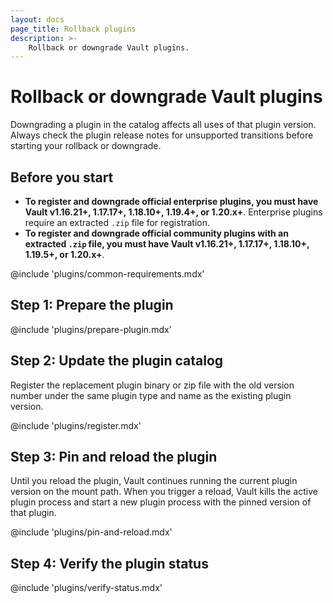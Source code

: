 ```yaml
---
layout: docs
page_title: Rollback plugins
description: >-
    Rollback or downgrade Vault plugins.
---
```


# Rollback or downgrade Vault plugins

Downgrading a plugin in the catalog affects all uses of that plugin version.
Always check the plugin release notes for unsupported transitions before
starting your rollback or downgrade.


## Before you start

- **To register and downgrade official enterprise plugins, you must have Vault v1.16.21+,
  1.17.17+, 1.18.10+, 1.19.4+, or 1.20.x+**.
  Enterprise plugins require an extracted `.zip` file for registration.
- **To register and downgrade official community plugins with an extracted `.zip` file, you must have
  Vault v1.16.21+, 1.17.17+, 1.18.10+, 1.19.5+, or 1.20.x+**.

@include 'plugins/common-requirements.mdx'


## Step 1: Prepare the plugin

@include 'plugins/prepare-plugin.mdx'


## Step 2: Update the plugin catalog

Register the replacement plugin binary or zip file with the old version number
under the same plugin type and name as the existing plugin version.

@include 'plugins/register.mdx'


## Step 3: Pin and reload the plugin

Until you reload the plugin, Vault continues running the current plugin version
on the mount path. When you trigger a reload, Vault kills the active plugin
process and start a new plugin process with the pinned version of that plugin.

@include 'plugins/pin-and-reload.mdx'


## Step 4: Verify the plugin status

@include 'plugins/verify-status.mdx'
